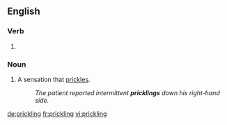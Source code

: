 ==English==

===Verb===
{{head|en}}

# {{present participle of|prickle|lang=en}}

===Noun===
{{en-noun}}

# A sensation that [[prickle]]s.
#: ''The patient reported intermittent '''pricklings''' down his right-hand side.''

[[de:prickling]]
[[fr:prickling]]
[[vi:prickling]]